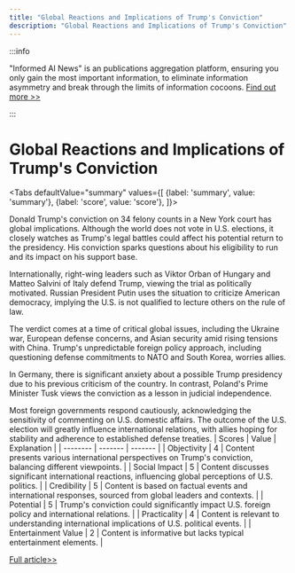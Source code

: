 ```yaml
---
title: "Global Reactions and Implications of Trump's Conviction"
description: "Global Reactions and Implications of Trump's Conviction"
---
```



:::info

"Informed AI News" is an publications aggregation platform, ensuring you only gain the most important information, to eliminate information asymmetry and break through the limits of information cocoons.  [Find out more >>](/docs/guides)

:::

# Global Reactions and Implications of Trump's Conviction


<Tabs
	defaultValue="summary"
	values={[
	{label: 'summary', value: 'summary'},
	{label: 'score', value: 'score'},
]}>
<TabItem value="summary">


Donald Trump's conviction on 34 felony counts in a New York court has global implications. Although the world does not vote in U.S. elections, it closely watches as Trump's legal battles could affect his potential return to the presidency. His conviction sparks questions about his eligibility to run and its impact on his support base.

Internationally, right-wing leaders such as Viktor Orban of Hungary and Matteo Salvini of Italy defend Trump, viewing the trial as politically motivated. Russian President Putin uses the situation to criticize American democracy, implying the U.S. is not qualified to lecture others on the rule of law.

The verdict comes at a time of critical global issues, including the Ukraine war, European defense concerns, and Asian security amid rising tensions with China. Trump's unpredictable foreign policy approach, including questioning defense commitments to NATO and South Korea, worries allies.

In Germany, there is significant anxiety about a possible Trump presidency due to his previous criticism of the country. In contrast, Poland's Prime Minister Tusk views the conviction as a lesson in judicial independence.

Most foreign governments respond cautiously, acknowledging the sensitivity of commenting on U.S. domestic affairs. The outcome of the U.S. election will greatly influence international relations, with allies hoping for stability and adherence to established defense treaties.
</TabItem>
<TabItem value="score">
	| Scores     | Value   | Explanation |
	| -------- | ------- | ------- |
	| Objectivity  | 4    | Content presents various international perspectives on Trump's conviction, balancing different viewpoints.    |
	| Social Impact | 5     | Content discusses significant international reactions, influencing global perceptions of U.S. politics.    |
	| Credibility    | 5    | Content is based on factual events and international responses, sourced from global leaders and contexts.    |
	| Potential    | 5    | Trump's conviction could significantly impact U.S. foreign policy and international relations.    |
	| Practicality    | 4    | Content is relevant to understanding international implications of U.S. political events.    |
	| Entertainment Value    | 2    | Content is informative but lacks typical entertainment elements.    |
</TabItem>
</Tabs>

[Full article>>](https://www.nytimes.com/2024/05/31/world/asia/trump-conviction-world-reaction.html)
